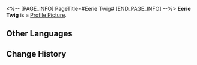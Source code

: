 <%-- [PAGE_INFO]
PageTitle=#Eerie Twig#
[END_PAGE_INFO] --%>
{{Item Infobox
|id          = 140228
|image       = Item Eerie Twig.png
|type        = Mission Item
|invCategory = Missions
|rarity      = 3
|effect      = 
|description = A branch that exudes an eerie aura, it is a rare ingredient in some prescriptions.
}}
{{Description|''"Does this... really have medicinal use?"''}}
'''Eerie Twig''' is a [[Profile Picture]].

==Other Languages==
{{Other Languages
|en   = Eerie Twig
|zhs  = 诡异的枝条
|zht  = 詭異的枝條
|ja   = 奇異な枝
|ko   = 괴상한 잔가지
|es   = Rama extraña
|fr   = Brindille étrange
|ru   = Жуткая ветка
|th   = กิ่งก้านประหลาด
|vi   = Cành Cây Kỳ Dị
|de   = Seltsamer Zweig
|id   = Ranting Aneh
|pt   = Galho Macabro
}}

==Change History==
{{Change History|1.2}}
